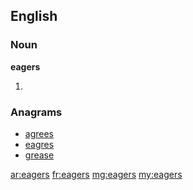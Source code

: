 ==English==

===Noun===
'''eagers'''

# {{plural of|[[eager]]}}

===Anagrams===
* [[agrees#English|agrees]]
* [[eagres#English|eagres]]
* [[grease#English|grease]]

[[ar:eagers]]
[[fr:eagers]]
[[mg:eagers]]
[[my:eagers]]